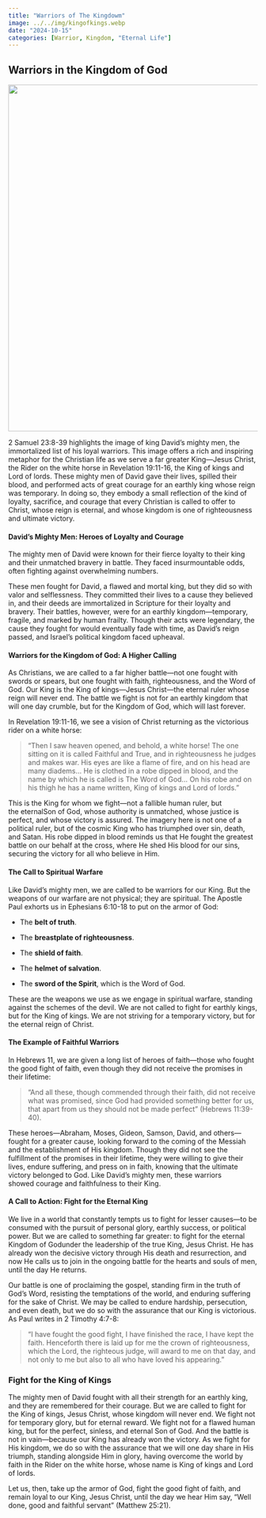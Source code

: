 ```yaml
---
title: "Warriors of The Kingdowm"
image: ../../img/kingofkings.webp
date: "2024-10-15"
categories: [Warrior, Kingdom, "Eternal Life"]
---
```


## Warriors in the Kingdom of God

![](../../img/kingofkings.webp){fig-align="center" width="699"}

2 Samuel 23:8-39 highlights the image of king David’s mighty men, the immortalized list of his loyal warriors. This image offers a rich and inspiring metaphor for the Christian life as we serve a far greater King—Jesus Christ, the Rider on the white horse in Revelation 19:11-16, the King of kings and Lord of lords. These mighty men of David gave their lives, spilled their blood, and performed acts of great courage for an earthly king whose reign was temporary. In doing so, they embody a small reflection of the kind of loyalty, sacrifice, and courage that every Christian is called to offer to Christ, whose reign is eternal, and whose kingdom is one of righteousness and ultimate victory.

#### David’s Mighty Men: Heroes of Loyalty and Courage

The mighty men of David were known for their fierce loyalty to their king and their unmatched bravery in battle. They faced insurmountable odds, often fighting against overwhelming numbers.

These men fought for David, a flawed and mortal king, but they did so with valor and selflessness. They committed their lives to a cause they believed in, and their deeds are immortalized in Scripture for their loyalty and bravery. Their battles, however, were for an earthly kingdom—temporary, fragile, and marked by human frailty. Though their acts were legendary, the cause they fought for would eventually fade with time, as David's reign passed, and Israel’s political kingdom faced upheaval.

#### Warriors for the Kingdom of God: A Higher Calling

As Christians, we are called to a far higher battle—not one fought with swords or spears, but one fought with faith, righteousness, and the Word of God. Our King is the King of kings—Jesus Christ—the eternal ruler whose reign will never end. The battle we fight is not for an earthly kingdom that will one day crumble, but for the Kingdom of God, which will last forever.

In Revelation 19:11-16, we see a vision of Christ returning as the victorious rider on a white horse:

> "Then I saw heaven opened, and behold, a white horse! The one sitting on it is called Faithful and True, and in righteousness he judges and makes war. His eyes are like a flame of fire, and on his head are many diadems... He is clothed in a robe dipped in blood, and the name by which he is called is The Word of God... On his robe and on his thigh he has a name written, King of kings and Lord of lords."

This is the King for whom we fight—not a fallible human ruler, but the eternalSon of God, whose authority is unmatched, whose justice is perfect, and whose victory is assured. The imagery here is not one of a political ruler, but of the cosmic King who has triumphed over sin, death, and Satan. His robe dipped in blood reminds us that He fought the greatest battle on our behalf at the cross, where He shed His blood for our sins, securing the victory for all who believe in Him.

#### The Call to Spiritual Warfare

Like David’s mighty men, we are called to be warriors for our King. But the weapons of our warfare are not physical; they are spiritual. The Apostle Paul exhorts us in Ephesians 6:10-18 to put on the armor of God:

-   The **belt of truth**.

-   The **breastplate of righteousness**.

-   The **shield of faith**.

-   The **helmet of salvation**.

-   The **sword of the Spirit**, which is the Word of God.

These are the weapons we use as we engage in spiritual warfare, standing against the schemes of the devil. We are not called to fight for earthly kings, but for the King of kings. We are not striving for a temporary victory, but for the eternal reign of Christ.

#### The Example of Faithful Warriors

In Hebrews 11, we are given a long list of heroes of faith—those who fought the good fight of faith, even though they did not receive the promises in their lifetime:

> "And all these, though commended through their faith, did not receive what was promised, since God had provided something better for us, that apart from us they should not be made perfect" (Hebrews 11:39-40).

These heroes—Abraham, Moses, Gideon, Samson, David, and others—fought for a greater cause, looking forward to the coming of the Messiah and the establishment of His kingdom. Though they did not see the fulfillment of the promises in their lifetime, they were willing to give their lives, endure suffering, and press on in faith, knowing that the ultimate victory belonged to God. Like David's mighty men, these warriors showed courage and faithfulness to their King.

#### A Call to Action: Fight for the Eternal King

We live in a world that constantly tempts us to fight for lesser causes—to be consumed with the pursuit of personal glory, earthly success, or political power. But we are called to something far greater: to fight for the eternal Kingdom of Godunder the leadership of the true King, Jesus Christ. He has already won the decisive victory through His death and resurrection, and now He calls us to join in the ongoing battle for the hearts and souls of men, until the day He returns.

Our battle is one of proclaiming the gospel, standing firm in the truth of God's Word, resisting the temptations of the world, and enduring suffering for the sake of Christ. We may be called to endure hardship, persecution, and even death, but we do so with the assurance that our King is victorious. As Paul writes in 2 Timothy 4:7-8:

> "I have fought the good fight, I have finished the race, I have kept the faith. Henceforth there is laid up for me the crown of righteousness, which the Lord, the righteous judge, will award to me on that day, and not only to me but also to all who have loved his appearing."

### Fight for the King of Kings

The mighty men of David fought with all their strength for an earthly king, and they are remembered for their courage. But we are called to fight for the King of kings, Jesus Christ, whose kingdom will never end. We fight not for temporary glory, but for eternal reward. We fight not for a flawed human king, but for the perfect, sinless, and eternal Son of God. And the battle is not in vain—because our King has already won the victory. As we fight for His kingdom, we do so with the assurance that we will one day share in His triumph, standing alongside Him in glory, having overcome the world by faith in the Rider on the white horse, whose name is King of kings and Lord of lords.

Let us, then, take up the armor of God, fight the good fight of faith, and remain loyal to our King, Jesus Christ, until the day we hear Him say, "Well done, good and faithful servant" (Matthew 25:21).
